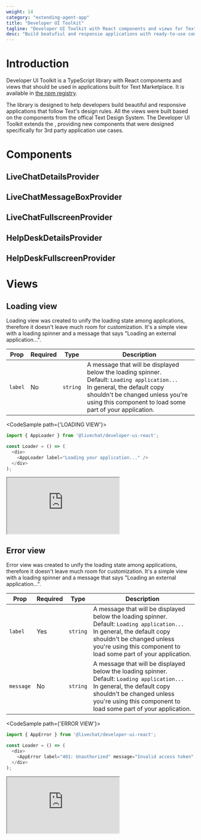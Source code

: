 ```yaml
---
weight: 14
category: "extending-agent-app"
title: "Developer UI Toolkit"
tagline: "Developer UI Toolkit with React components and views for Text Marketplace applications."
desc: "Build beatufiul and responsie applications with ready-to-use components and views that follow Text's design rules."
---
```


# Introduction

Developer UI Toolkit is a TypeScript library with React components and views that should be used in applications built for Text Marketplace. It is available in <a href="https://www.npmjs.com/package/@livechat/developer-ui-react" target="_blank">the npm registry</a>.

The library is designed to help developers build beautiful and responsive applications that follow Text's design rules. All the views were built based on the components from the offical Text Design System. The Developer UI Toolkit extends the <Placeholder id="DESIGN_SYSTEM_URL" />, providing new components that were designed specifically for 3rd party application use cases.

# Components

## LiveChatDetailsProvider

## LiveChatMessageBoxProvider

## LiveChatFullscreenProvider

## HelpDeskDetailsProvider

## HelpDeskFullscreenProvider

# Views

## Loading view

Loading view was created to unify the loading state among applications, therefore it doesn't leave much room for customization. It's a simple view with a loading spinner and a message that says "Loading an external application...".

| Prop | Required | Type | Description |
| ---- | ---- | ---- | ----------- |
| `label` | No | `string` | A message that will be displayed below the loading spinner. <br/>Default: `Loading application...` <br/>In general, the default copy shouldn't be changed unless you're using this component to load some part of your application.|

<CodeSample path={'LOADING VIEW'}>

```js
import { AppLoader } from '@livechat/developer-ui-react';

const Loader = () => (
  <div>
    <AppLoader label="Loading your application..." />
  </div>
);
```

</CodeSample>
<iframe src="https://codesandbox.io/embed/8lwjsd?view=preview+%2B+editor&module=%2Fsrc%2FApp.js&hidenavigation=1&hidedevtools=1&codemirror=1"
  style={{width: "100%", height: "500px", borderTop: 0, borderLeft: 0, borderBottom: 0, borderRight: "1px solid rgb(4, 4, 4)", borderRadius: "4px", overflow: "hidden" }}
  title="ui-react"
  allow="accelerometer; ambient-light-sensor; camera; encrypted-media; geolocation; gyroscope; hid; microphone; midi; payment; usb; vr; xr-spatial-tracking"
  sandbox="allow-forms allow-modals allow-popups allow-presentation allow-same-origin allow-scripts">
</iframe>

## Error view

Error view was created to unify the loading state among applications, therefore it doesn't leave much room for customization. It's a simple view with a loading spinner and a message that says "Loading an external application...".

| Prop | Required | Type | Description |
| ---- | ---- | ---- | ----------- |
| `label` | Yes | `string` | A message that will be displayed below the loading spinner. <br/>Default: `Loading application...` <br/>In general, the default copy shouldn't be changed unless you're using this component to load some part of your application.|
| `message` | No | `string` | A message that will be displayed below the loading spinner. <br/>Default: `Loading application...` <br/>In general, the default copy shouldn't be changed unless you're using this component to load some part of your application.|

<CodeSample path={'ERROR VIEW'}>

```js
import { AppError } from '@livechat/developer-ui-react';

const Loader = () => (
  <div>
    <AppError label="401: Unauthorized" message="Invalid access token" />
  </div>
);
```

</CodeSample>
<iframe src="https://codesandbox.io/embed/2hqg3r?view=preview+%2B+editor&module=%2Fsrc%2FApp.js&hidenavigation=1&hidedevtools=1&codemirror=1"
  style={{width: "100%", height: "500px", borderTop: 0, borderLeft: 0, borderBottom: 0, borderRight: "1px solid rgb(4, 4, 4)", borderRadius: "4px", overflow: "hidden" }}
  title="ui-react"
  allow="accelerometer; ambient-light-sensor; camera; encrypted-media; geolocation; gyroscope; hid; microphone; midi; payment; usb; vr; xr-spatial-tracking"
  sandbox="allow-forms allow-modals allow-popups allow-presentation allow-same-origin allow-scripts">
</iframe>